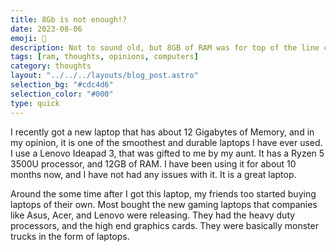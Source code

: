 ```yaml
---
title: 8Gb is not enough!?
date: 2023-08-06
emoji: 🐏
description: Not to sound old, but 8GB of RAM was for top of the line computers not too long ago. Now it's barely enough to run a browser.
tags: [ram, thoughts, opinions, computers]
category: thoughts
layout: "../../../layouts/blog_post.astro"
selection_bg: "#cdc4d6"
selection_color: "#000"
type: quick 
---
```


I recently got a new laptop that has about 12 Gigabytes of Memory, and in my opinion, it is one of the smoothest
and durable laptops I have ever used. I use a Lenovo Ideapad 3, that was gifted to me by my aunt. It has a Ryzen 5 3500U
processor, and 12GB of RAM. I have been using it for about 10 months now, and I have not had any issues with it.
It is a great laptop. 

Around the some time after I got this laptop, my friends too started buying laptops of their own. Most bought the new 
gaming laptops that companies like Asus, Acer, and Lenovo were releasing. They had the heavy duty processors, and the
high end graphics cards. They were basically monster trucks in the form of laptops.